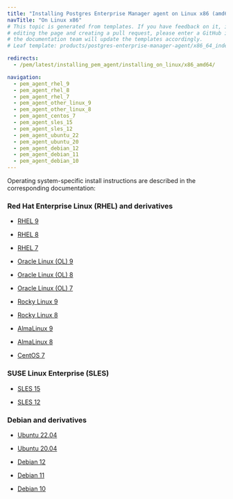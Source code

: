 ```yaml
---
title: "Installing Postgres Enterprise Manager agent on Linux x86 (amd64)"
navTitle: "On Linux x86"
# This topic is generated from templates. If you have feedback on it, instead of
# editing the page and creating a pull request, please enter a GitHub issue and
# the documentation team will update the templates accordingly.
# Leaf template: products/postgres-enterprise-manager-agent/x86_64_index.njk

redirects:
  - /pem/latest/installing_pem_agent/installing_on_linux/x86_amd64/

navigation:
  - pem_agent_rhel_9
  - pem_agent_rhel_8
  - pem_agent_rhel_7
  - pem_agent_other_linux_9
  - pem_agent_other_linux_8
  - pem_agent_centos_7
  - pem_agent_sles_15
  - pem_agent_sles_12
  - pem_agent_ubuntu_22
  - pem_agent_ubuntu_20
  - pem_agent_debian_12
  - pem_agent_debian_11
  - pem_agent_debian_10
---
```


Operating system-specific install instructions are described in the corresponding documentation:

### Red Hat Enterprise Linux (RHEL) and derivatives

- [RHEL 9](pem_agent_rhel_9)

- [RHEL 8](pem_agent_rhel_8)

- [RHEL 7](pem_agent_rhel_7)

- [Oracle Linux (OL) 9](pem_agent_rhel_9)

- [Oracle Linux (OL) 8](pem_agent_rhel_8)

- [Oracle Linux (OL) 7](pem_agent_rhel_7)

- [Rocky Linux 9](pem_agent_other_linux_9)

- [Rocky Linux 8](pem_agent_other_linux_8)

- [AlmaLinux 9](pem_agent_other_linux_9)

- [AlmaLinux 8](pem_agent_other_linux_8)

- [CentOS 7](pem_agent_centos_7)

### SUSE Linux Enterprise (SLES)

- [SLES 15](pem_agent_sles_15)

- [SLES 12](pem_agent_sles_12)

### Debian and derivatives

- [Ubuntu 22.04](pem_agent_ubuntu_22)

- [Ubuntu 20.04](pem_agent_ubuntu_20)

- [Debian 12](pem_agent_debian_12)

- [Debian 11](pem_agent_debian_11)

- [Debian 10](pem_agent_debian_10)
